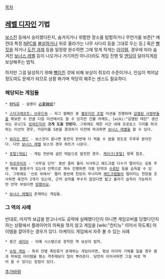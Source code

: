 [[목차]]
== [[레벨 디자인]] 기법 ==
[[보스전]] 등에서 승리했다든지, 숨겨지거나 위험한 장소를 탐험하거나 무언가를 보존[* 예컨대 특정 [[NPC]]를 [[불살]]하거나 위로 올라가는 나무 사다리 등을 그대로 두는 등.] 혹은 [[뻘짓]]을 하거나 [[도전 과제]] 등을 일정량 완수하면 그에 맞게 작게는 [[아이템]], 경우에 따라 숨겨진 [[보너스 레벨]] 등이 나오거나 거기까진 아니더라도 게임 진행 및 [[엔딩]]이 달라지게끔 보상해주는 법칙.

하지만 그걸 달성하기 위해 [[뺑이]]친 것에 비해 보상이 쥐꼬리 수준이거나, 인심이 썩어날 정도여도 문제가 되므로 상황 봐가며 적당히 해주는 센스도 필요하다.

=== 해당되는 게임들 ===
 * [[RPG]]류 - 설명이 [[必要韓紙]]?

 * [[스타크래프트: 브루드워]] - 저그 캠페인 중 [[켈모리안 조합]] 미션을 진행하며 [[감염된 사령부]]들을 확보한 수 만큼 다음 미션에서도 쓸 수 있지만 건물 자체도, [wiki:"감염된 테란" 생산되는 유닛]도 [[잉여]]인지라 '''크게 도움 안된다.''' 그밖에도 제한 시간 내에 프로토스 기지를 파괴하는 미션의 경우, 카운터를 5분을 경과하기 이전에 파괴하면 [[보너스 레벨]]을 할 수 있다.

 * [[와리오 랜드]] - 보스전이 끝나면 동전이 한번에 다 먹을 수 없을 정도로 우루루 쏟아진다. 다만 [[보너스 레벨]] 보스의 경우 하트가 나온다. 

 * [[포탈(게임)]] - 게임 전반에 걸친 떡밥으로 발전한 경우. [[케이크(포탈)]] 항목 참조.

 * [[하프라이프]] - '사무실 단지' 중반 좀비 둘이 식사하고 헤드크랩 다수가 떨어지는 공동 주변 벽에 환풍구가 있는데 안쪽으로 계속 진행하면 각종 탄약과 [[수류탄]] 등을 습득할 수 있다. 그밖에도 '선로 위에서' 쳅터 중반에 천장이 무너지며 [[헤드크랩]]들이 떨어지는 천장을 조사하면 축전지 2개가 있는데, 근처 상자를 부수지 않았다면 밟고 올라가 습득이 가능하지만 만약 부쉈다면 [[망했어요]].

 * [[보너스 레벨]]이 존재하는 게임들.

=== 그 역의 사례 ===
반대로, 마지막 보급을 받고나서도 공략에 실패했다던지 아니면 게임오버를 당했다던지 하는 상황에서 플레이어의 의욕을 꺾지 않고 게임을 [wiki:"컨티뉴" 이어서 하도록] 아이템을 깔아주는 경우가 있다. 아케이드 게임에서 자주 볼 수 있는 사례

 * 중간 [[세이브]] - 아예 시스템으로 정착한 역 보상의 법칙.

 * [[슈팅 게임]] - 특히 전멸 폭탄류가 존재하는 게임이라면, 항상 마지막 기체를 잃을 경우 봄과 파워업 아이템을 평소 격추때보다 많이 뿌려준다. 당연히 이어서하면 그걸 바로 먹어 쓸 수 있다는 장점이 있다. 

[[추가바람]]
